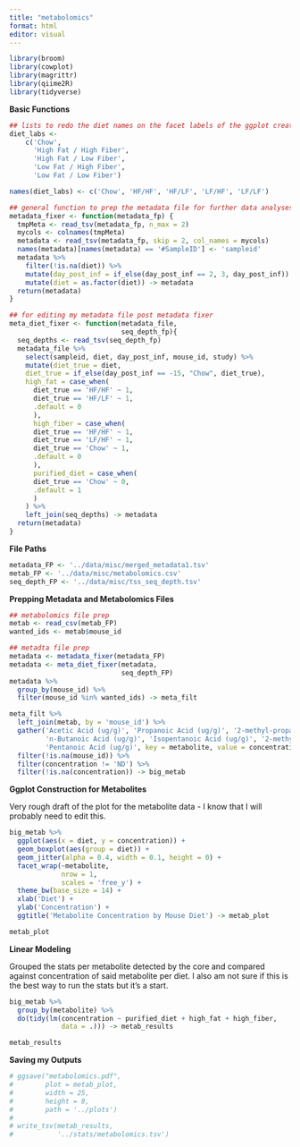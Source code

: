 ```yaml
---
title: "metabolomics"
format: html
editor: visual
---
```


```r
library(broom)
library(cowplot)
library(magrittr)
library(qiime2R)
library(tidyverse)
```

**Basic Functions**

```r
## lists to redo the diet names on the facet labels of the ggplot created below 
diet_labs <- 
    c('Chow', 
      'High Fat / High Fiber', 
      'High Fat / Low Fiber', 
      'Low Fat / High Fiber', 
      'Low Fat / Low Fiber')

names(diet_labs) <- c('Chow', 'HF/HF', 'HF/LF', 'LF/HF', 'LF/LF')

## general function to prep the metadata file for further data analyses 
metadata_fixer <- function(metadata_fp) {
  tmpMeta <- read_tsv(metadata_fp, n_max = 2)
  mycols <- colnames(tmpMeta)
  metadata <- read_tsv(metadata_fp, skip = 2, col_names = mycols)
  names(metadata)[names(metadata) == '#SampleID'] <- 'sampleid'
  metadata %>% 
    filter(!is.na(diet)) %>% 
    mutate(day_post_inf = if_else(day_post_inf == 2, 3, day_post_inf)) %>% 
    mutate(diet = as.factor(diet)) -> metadata
  return(metadata)
}

## for editing my metadata file post metadata fixer 
meta_diet_fixer <- function(metadata_file,
                            seq_depth_fp){
  seq_depths <- read_tsv(seq_depth_fp)
  metadata_file %>% 
    select(sampleid, diet, day_post_inf, mouse_id, study) %>% 
    mutate(diet_true = diet,
    diet_true = if_else(day_post_inf == -15, "Chow", diet_true),
    high_fat = case_when(
      diet_true == 'HF/HF' ~ 1,
      diet_true == 'HF/LF' ~ 1,
      .default = 0
      ), 
      high_fiber = case_when(
      diet_true == 'HF/HF' ~ 1,
      diet_true == 'LF/HF' ~ 1,
      diet_true == 'Chow' ~ 1,
      .default = 0
      ), 
      purified_diet = case_when(
      diet_true == 'Chow' ~ 0,
      .default = 1
      )
    ) %>% 
    left_join(seq_depths) -> metadata
  return(metadata)
}
```

**File Paths**

```r
metadata_FP <- '../data/misc/merged_metadata1.tsv'
metab_FP <- '../data/misc/metabolomics.csv'
seq_depth_FP <- '../data/misc/tss_seq_depth.tsv'
```

**Prepping Metadata and Metabolomics Files**

```r
## metabolomics file prep 
metab <- read_csv(metab_FP)
wanted_ids <- metab$mouse_id

## metadta file prep 
metadata <- metadata_fixer(metadata_FP)
metadata <- meta_diet_fixer(metadata,
                            seq_depth_FP)
metadata %>% 
  group_by(mouse_id) %>% 
  filter(mouse_id %in% wanted_ids) -> meta_filt

meta_filt %>% 
  left_join(metab, by = 'mouse_id') %>% 
  gather('Acetic Acid (ug/g)', 'Propanoic Acid (ug/g)', '2-methyl-propanoic acid (ug/g)',
         'n-Butanoic Acid (ug/g)', 'Isopentanoic Acid (ug/g)', '2-methyl-Butanoic Acid (ug/g)',
         'Pentanoic Acid (ug/g)', key = metabolite, value = concentration) %>% 
  filter(!is.na(mouse_id)) %>% 
  filter(concentration != 'ND') %>% 
  filter(!is.na(concentration)) -> big_metab
```

**Ggplot Construction for Metabolites**

Very rough draft of the plot for the metabolite data - I know that I will probably need to edit this.

```r
big_metab %>% 
  ggplot(aes(x = diet, y = concentration)) +
  geom_boxplot(aes(group = diet)) +
  geom_jitter(alpha = 0.4, width = 0.1, height = 0) +
  facet_wrap(~metabolite, 
             nrow = 1,
             scales = 'free_y') +
  theme_bw(base_size = 14) +
  xlab('Diet') +
  ylab('Concentration') +
  ggtitle('Metabolite Concentration by Mouse Diet') -> metab_plot

metab_plot
```

**Linear Modeling**

Grouped the stats per metabolite detected by the core and compared against concentration of said metabolite per diet. I also am not sure if this is the best way to run the stats but it's a start.

```r
big_metab %>%
  group_by(metabolite) %>% 
  do(tidy(lm(concentration ~ purified_diet + high_fat + high_fiber,
             data = .))) -> metab_results

metab_results
```

**Saving my Outputs**

```r
# ggsave("metabolomics.pdf", 
#        plot = metab_plot,
#        width = 25, 
#        height = 8,
#        path = '../plots')
# 
# write_tsv(metab_results,
#           '../stats/metabolomics.tsv')
```

